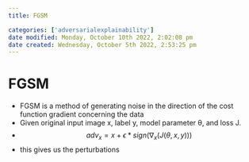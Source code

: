 ```yaml
---
title: FGSM

categories: ['adversarialexplainability']
date modified: Monday, October 10th 2022, 2:02:08 pm
date created: Wednesday, October 5th 2022, 2:53:25 pm
---
```


# FGSM
- FGSM is a method of generating noise in the direction of the cost function gradient concerning the data
- Given original input image x, label y, model parameter θ, and loss J.  
- $$adv_{x}= x+ \epsilon \ast sign(\nabla_{x}(J(\theta, x, y)))$$
- this gives us the perturbations




